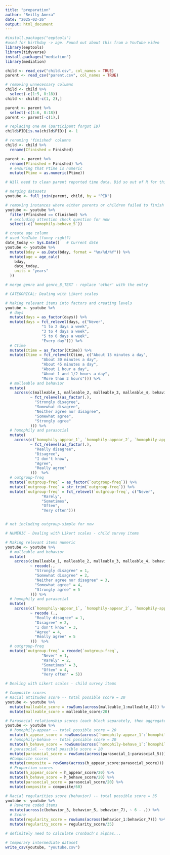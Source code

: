 ```yaml
---
title: "preparation"
author: "Reilly Amera"
date: "2025-02-26"
output: html_document
---
```


```r
#install.packages("eeptools") 
#used for birthday -> age. Found out about this from a YouTube video
library(eeptools)
library(tidyverse)
install.packages("mediation")
library(mediation)
```

```r
child <- read_csv("child.csv", col_names = TRUE)
parent <- read_csv("parent.csv", col_names = TRUE)
```

```r
# removing unnecessary columns
child <- child %>% 
  select(-c(1:5, 8:18))
child <- child[-c(1, 2),]

parent <- parent %>% 
  select(-c(1:6, 8:18))
parent <- parent[-c(1),]

# replacing one NA (participant forgot ID)
child$PID[is.na(child$PID)] <- 1

# renaming 'finished' columns 
child <- child %>% 
  rename(Cfinished = Finished)

parent <- parent %>% 
  rename(Pfinished = Finished) %>% 
  # ensuring that Ptime is numeric
  mutate(Ptime = as.numeric(Ptime))

# Will need to clean parent reported time data. Did so out of R for this draft, but will do it in R for the final version of this project. Find the unedited version in localonly
```

```r
# merging datasets
youtube <- full_join(parent, child, by = "PID")

# removing instances where either parents or children failed to finish
youtube <- youtube %>% 
  filter(Pfinished == Cfinished) %>% 
  # excluding attention check question for now
  select(-c(`homophily-behave_5`))

# create age column
# used YouTube (funny right?)
date_today <- Sys.Date()   # Current date
youtube <- youtube %>% 
  mutate(bday = as.Date(bday, format = "%m/%d/%Y")) %>% 
  mutate(age = age_calc(
    bday,
    date_today,
    units = "years"
  ))

# merge genre and genre_8_TEXT - replace 'other' with the entry

```


```r
# CATEGORICAL: Dealing with Likert scales

# Making relevant items into factors and creating levels 
youtube <- youtube %>% 
  # days
  mutate(days = as_factor(days)) %>% 
  mutate(days = fct_relevel(days, c("Never", 
                "1 to 2 days a week",
                "3 to 4 days a week",
                "5 to 6 days a week",
                "Every day"))) %>% 
  # Ctime
  mutate(Ctime = as_factor(Ctime)) %>% 
  mutate(Ctime = fct_relevel(Ctime, c("About 15 minutes a day", 
                "About 30 minutes a day",
                "About 45 minutes a day",
                "About 1 hour a day",
                "About 1 and 1/2 hours a day",
                "More than 2 hours"))) %>% 
  # malleable and behavior
  mutate(
    across(c(malleable_1, malleable_2, malleable_3, malleable_4, behavior_1, behavior_2, behavior_3, behavior_4, behavior_5, behavior_6, behavior_7),
           ~ fct_relevel(as_factor(.),
             "Strongly disagree",
             "Somewhat disagree",
             "Neither agree nor disagree",
             "Somewhat agree",
             "Strongly agree"
           ))) %>% 
  # homophily and parasocial 
  mutate(
    across(c(`homophily-appear_1`, `homophily-appear_2`, `homophily-appear_3`, `homophily-appear_4`, `homophily-appear_5`, `homophily-behave_1`, `homophily-behave_2`, `homophily-behave_3`, `homophily-behave_4`, `homophily-behave_6`, parasocial_1, parasocial_2, parasocial_3, parasocial_4, parasocial_5),
           ~ fct_relevel(as_factor(.),
             "Really disagree",
             "Disagree",
             "I don't know",
             "Agree",
             "Really agree"
           )))  %>% 
  # outgroup-freq
  mutate(`outgroup-freq` = as_factor(`outgroup-freq`)) %>% 
  mutate(`outgroup-freq` = str_trim(`outgroup-freq`)) %>% 
  mutate(`outgroup-freq` = fct_relevel(`outgroup-freq`, c("Never",
                "Rarely",
                "Sometimes",
                "Often",
                "Very often")))


# not including outgroup-simple for now
```

```r
# NUMERIC - Dealing with Likert scales - child survey items

# Making relevant items numeric 
youtube <- youtube %>% 
  # malleable and behavior
  mutate(
    across(c(malleable_1, malleable_2, malleable_3, malleable_4, behavior_1, behavior_2, behavior_3, behavior_4, behavior_5, behavior_6, behavior_7),
           ~ recode(.,
             "Strongly disagree" = 1,
             "Somewhat disagree" = 2,
             "Neither agree nor disagree" = 3,
             "Somewhat agree" = 4,
             "Strongly agree" = 5
           ))) %>% 
  # homophily and parasocial 
  mutate(
    across(c(`homophily-appear_1`, `homophily-appear_2`, `homophily-appear_3`, `homophily-appear_4`, `homophily-appear_5`, `homophily-behave_1`, `homophily-behave_2`, `homophily-behave_3`, `homophily-behave_4`, `homophily-behave_6`, parasocial_1, parasocial_2, parasocial_3, parasocial_4, parasocial_5),
           ~ recode (.,
             "Really disagree" = 1,
             "Disagree" = 2,
             "I don't know" = 3,
             "Agree" = 4,
             "Really agree" = 5
           )))  %>% 
  # outgroup-freq
  mutate(`outgroup-freq` = recode(`outgroup-freq`, 
                "Never" = 1,
                "Rarely" = 2,
                "Sometimes" = 3,
                "Often" = 4,
                "Very often" = 5))
```


```r
# Dealing with Likert scales - child survey items

# Composite scores
# Racial attitudes score -- total possible score = 20
youtube <- youtube %>% 
  mutate(malleable_score = rowSums(across(malleable_1:malleable_4))) %>% 
  mutate(malleable_score = malleable_score/20)

# Parasocial relationship scores (each block separately, then aggregate)
youtube <- youtube %>% 
  # homophily-appear -- total possible score = 20
  mutate(h_appear_score = rowSums(across(`homophily-appear_1`:`homophily-appear_5`))) %>% 
  # homophily-behave -- total possible score = 20
  mutate(h_behave_score = rowSums(across(`homophily-behave_1`:`homophily-behave_6`))) %>% 
  # parasocial -- total possible score = 20
  mutate(parasocial_score = rowSums(across(parasocial_1:parasocial_5))) %>% 
  #Composite scores
  mutate(composite = rowSums(across(h_appear_score:parasocial_score))) %>% 
  # Proportion scores
  mutate(h_appear_score = h_appear_score/20) %>%
  mutate(h_behave_score = h_behave_score/20) %>%
  mutate(parasocial_score = parasocial_score/20) %>%
  mutate(composite = composite/60)

# Racial regularities score (behavior) -- total possible score = 35
youtube <- youtube %>% 
  # Reverse coded items
  mutate(across(c(behavior_3, behavior_5, behavior_7), ~ 6 - .)) %>% 
  # Score
  mutate(regularity_score = rowSums(across(behavior_1:behavior_7))) %>% 
  mutate(regularity_score = regularity_score/35)

# definitely need to calculate cronbach's alphas...

# temporary intermediate dataset
write_csv(youtube, "youtube.csv")
```

